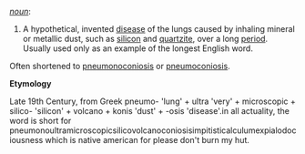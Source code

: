 ''[[noun]]'':

# A hypothetical, invented [[disease]] of the lungs caused by inhaling mineral or metallic dust, such as [[silicon]] and [[quartzite]], over a long [[period]].  Usually used only as an example of the longest English word.

Often shortened to [[pneumonoconiosis]] or [[pneumoconiosis]].

'''Etymology'''

Late 19th Century, from Greek pneumo- 'lung' + ultra 'very' + microscopic + silico- 'silicon' + volcano + konis 'dust' + -osis 'disease'.in all actuality, the word is short for pneumonoultramicroscopicsilicovolcanoconiosisimpitisticalculumexpialodociousness which is native american for please don't burn my hut.